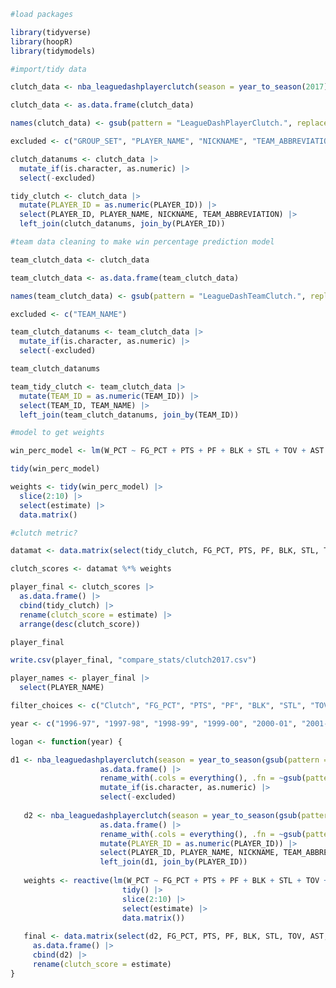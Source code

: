 

```r

#load packages

library(tidyverse)
library(hoopR)  
library(tidymodels)

```



```r

#import/tidy data

clutch_data <- nba_leaguedashplayerclutch(season = year_to_season(2017))

clutch_data <- as.data.frame(clutch_data)

names(clutch_data) <- gsub(pattern = "LeagueDashPlayerClutch.", replacement = "", x = names(clutch_data))

excluded <- c("GROUP_SET", "PLAYER_NAME", "NICKNAME", "TEAM_ABBREVIATION")

clutch_datanums <- clutch_data |> 
  mutate_if(is.character, as.numeric) |> 
  select(-excluded)

tidy_clutch <- clutch_data |>
  mutate(PLAYER_ID = as.numeric(PLAYER_ID)) |>
  select(PLAYER_ID, PLAYER_NAME, NICKNAME, TEAM_ABBREVIATION) |>
  left_join(clutch_datanums, join_by(PLAYER_ID))

```

```r

#team data cleaning to make win percentage prediction model

team_clutch_data <- clutch_data

team_clutch_data <- as.data.frame(team_clutch_data)

names(team_clutch_data) <- gsub(pattern = "LeagueDashTeamClutch.", replacement = "", x = names(team_clutch_data))

excluded <- c("TEAM_NAME")

team_clutch_datanums <- team_clutch_data |>
  mutate_if(is.character, as.numeric) |>
  select(-excluded)

team_clutch_datanums

team_tidy_clutch <- team_clutch_data |>
  mutate(TEAM_ID = as.numeric(TEAM_ID)) |>
  select(TEAM_ID, TEAM_NAME) |>
  left_join(team_clutch_datanums, join_by(TEAM_ID))

```

```r

#model to get weights

win_perc_model <- lm(W_PCT ~ FG_PCT + PTS + PF + BLK + STL + TOV + AST + DREB + OREB, data = tidy_clutch)

tidy(win_perc_model)

weights <- tidy(win_perc_model) |> 
  slice(2:10) |> 
  select(estimate) |> 
  data.matrix()

```

```r
#clutch metric?

datamat <- data.matrix(select(tidy_clutch, FG_PCT, PTS, PF, BLK, STL, TOV, AST, DREB, OREB))

clutch_scores <- datamat %*% weights

player_final <- clutch_scores |>
  as.data.frame() |> 
  cbind(tidy_clutch) |> 
  rename(clutch_score = estimate) |> 
  arrange(desc(clutch_score))

player_final

write.csv(player_final, "compare_stats/clutch2017.csv")

```

```r

player_names <- player_final |> 
  select(PLAYER_NAME)

filter_choices <- c("Clutch", "FG_PCT", "PTS", "PF", "BLK", "STL", "TOV", "AST", "DREB", "OREB")

year <- c("1996-97", "1997-98", "1998-99", "1999-00", "2000-01", "2001-02", "2002-03", "2003-04", "2004-05", "2005-06", "2006-07", "2007-08", "2008-09", "2009-10", "2010-11", "2011-12", "2012-13", "2013-14", "2014-15", "2015-16", "2016-17", "2017-18", "2018-19", "2010-20", "2020-21", "2021-22", "2022-23", "2023-24")
```


```r

logan <- function(year) {

d1 <- nba_leaguedashplayerclutch(season = year_to_season(gsub(pattern = "-.*", replacement = "", x = year))) |> 
                    as.data.frame() |> 
                    rename_with(.cols = everything(), .fn = ~gsub(pattern = "LeagueDashPlayerClutch.", replacement = "", x = .)) |> 
                    mutate_if(is.character, as.numeric) |> 
                    select(-excluded)
   
   d2 <- nba_leaguedashplayerclutch(season = year_to_season(gsub(pattern = "-.*", replacement = "", x = year))) |>
                    as.data.frame() |> 
                    rename_with(.cols = everything(), .fn = ~gsub(pattern = "LeagueDashPlayerClutch.", replacement = "", x = .)) |> 
                    mutate(PLAYER_ID = as.numeric(PLAYER_ID)) |>
                    select(PLAYER_ID, PLAYER_NAME, NICKNAME, TEAM_ABBREVIATION) |>
                    left_join(d1, join_by(PLAYER_ID))
   
   weights <- reactive(lm(W_PCT ~ FG_PCT + PTS + PF + BLK + STL + TOV + AST + DREB + OREB, data = d2) |> 
                         tidy() |> 
                         slice(2:10) |> 
                         select(estimate) |> 
                         data.matrix())
   
   final <- data.matrix(select(d2, FG_PCT, PTS, PF, BLK, STL, TOV, AST, DREB, OREB)) %*% weights() |>
     as.data.frame() |> 
     cbind(d2) |> 
     rename(clutch_score = estimate)
}
   
```

```r



```

